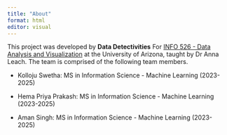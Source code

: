 ```yaml
---
title: "About"
format: html
editor: visual
---
```


This project was developed by **Data Detectivities** For [INFO 526 - Data Analysis and Visualization](https://datavizaz.org/) at the University of Arizona, taught by Dr Anna Leach. The team is comprised of the following team members.

-   Kolloju Swetha: MS in Information Science - Machine Learning (2023-2025)

-  Hema Priya Prakash: MS in Information Science - Machine Learning (2023-2025)

-   Aman Singh: MS in Information Science - Machine Learning (2023-2025)
